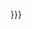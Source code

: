 <span style="background:{{{c|{{{1|}}}}}}">{{{t|{{{2|}}}}}}</span><noinclude>{{Documentation}}</noinclude>